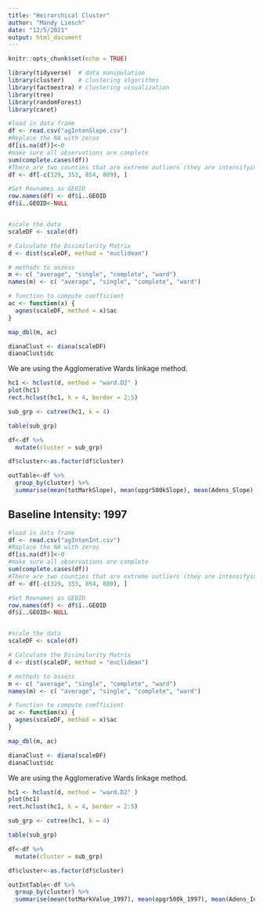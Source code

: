 ```yaml
---
title: "Heirarchical Cluster"
author: "Mandy Liesch"
date: "12/5/2021"
output: html_document
---
```


```r
knitr::opts_chunk$set(echo = TRUE)
```

```r
library(tidyverse)  # data manipulation
library(cluster)    # clustering algorithms
library(factoextra) # clustering visualization
library(tree)
library(randomForest)
library(caret)
```

```r
#load in data frame
df <- read.csv("agIntenSlope.csv")
#Replace the NA with zeros
df[is.na(df)]<-0
#make sure all observations are complete
sum(complete.cases(df)) 
#There are two counties that are extreme outliers (they are intensifying beyond any realm of normal):
df <- df[-c(329, 353, 854, 889), ]

#Set Rownames as GEOID
row.names(df) <- df$ï..GEOID
df$ï..GEOID<-NULL


#scale the data
scaleDF <- scale(df)

# Calculate the Disimilarity Matrix
d <- dist(scaleDF, method = "euclidean")
```

```r
# methods to assess
m <- c( "average", "single", "complete", "ward")
names(m) <- c( "average", "single", "complete", "ward")

# function to compute coefficient
ac <- function(x) {
  agnes(scaleDF, method = x)$ac
}

map_dbl(m, ac)

dianaClust <- diana(scaleDF)
dianaClust$dc
```

We are using the Agglomerative Wards linkage method.

```r
hc1 <- hclust(d, method = "ward.D2" )
plot(hc1)
rect.hclust(hc1, k = 4, border = 2:5)

sub_grp <- cutree(hc1, k = 4)

table(sub_grp)

df<-df %>%
  mutate(cluster = sub_grp)

df$cluster<-as.factor(df$cluster)
```

```r
outTable<-df %>%
  group_by(cluster) %>%
  summarise(mean(totMarkSlope), mean(opgr500kSlope), mean(Adens_Slope), mean(slopelargeCropOp), mean(perMarkSlope))
```

## Baseline Intensity: 1997
```r

#load in data frame
df <- read.csv("agIntenInt.csv")
#Replace the NA with zeros
df[is.na(df)]<-0
#make sure all observations are complete
sum(complete.cases(df)) 
#There are two counties that are extreme outliers (they are intensifying beyond any realm of normal):
df <- df[-c(329, 353, 854, 889), ]

#Set Rownames as GEOID
row.names(df) <- df$ï..GEOID
df$ï..GEOID<-NULL


#scale the data
scaleDF <- scale(df)

# Calculate the Disimilarity Matrix
d <- dist(scaleDF, method = "euclidean")
```

```r
# methods to assess
m <- c( "average", "single", "complete", "ward")
names(m) <- c( "average", "single", "complete", "ward")

# function to compute coefficient
ac <- function(x) {
  agnes(scaleDF, method = x)$ac
}

map_dbl(m, ac)

dianaClust <- diana(scaleDF)
dianaClust$dc
```

We are using the Agglomerative Wards linkage method.

```r
hc1 <- hclust(d, method = "ward.D2" )
plot(hc1)
rect.hclust(hc1, k = 4, border = 2:5)

sub_grp <- cutree(hc1, k = 4)

table(sub_grp)

df<-df %>%
  mutate(cluster = sub_grp)

df$cluster<-as.factor(df$cluster)
```

```r
outIntTable<-df %>%
  group_by(cluster) %>%
  summarise(mean(totMarkValue_1997), mean(opgr500k_1997), mean(Adens_Int), mean(opgr2000acres_1997), mean(perBigMark1997))
```
